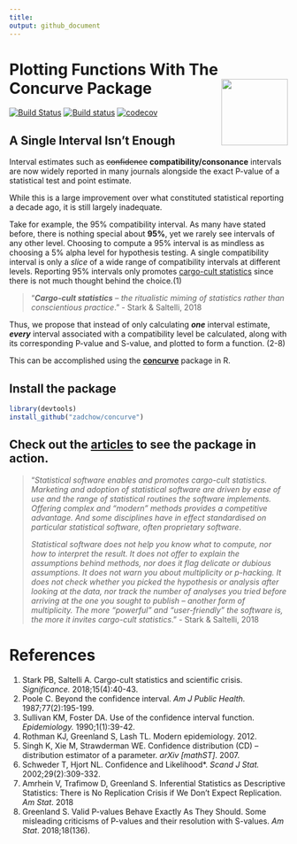 ```yaml
---
title: 
output: github_document
---
```


Plotting Functions With The Concurve Package <img src="man/figures/logo.svg" align="right" width="120" />
================

[![Build Status](https://travis-ci.org/Zadchow/concurve.svg?branch=master)](https://travis-ci.org/Zadchow/concurve)
[![Build status](https://ci.appveyor.com/api/projects/status/v8sp9x96dap2om9s?svg=true)](https://ci.appveyor.com/project/Zadchow/concurve)
[![codecov](https://codecov.io/gh/Zadchow/concurve/branch/master/graph/badge.svg)](https://codecov.io/gh/Zadchow/concurve)


## A Single Interval Isn’t Enough

Interval estimates such as ~~confidence~~ **compatibility/consonance** intervals
are now widely reported in many journals alongside the exact P-value of a statistical test and point
estimate.

While this is a large improvement over what constituted statistical
reporting a decade ago, it is still largely inadequate.

Take for example, the 95% compatibility interval. As many have stated
before, there is nothing special about **95%**, yet we rarely see
intervals of any other level. Choosing to compute a 95% interval is as
mindless as choosing a 5% alpha level for hypothesis testing. A single
compatibility interval is only a *slice* of a wide range of
compatibility intervals at different levels. Reporting 95% intervals
only promotes [cargo-cult
statistics](https://rss.onlinelibrary.wiley.com/doi/10.1111/j.1740-9713.2018.01174.x)
since there is not much thought behind the choice.(1)

> “***Cargo-cult statistics*** – *the ritualistic miming of statistics
> rather than conscientious practice*.” -  Stark & Saltelli, 2018

Thus, we propose that instead of only calculating ***one*** interval
estimate, ***every*** interval associated with a compatibility level be
calculated, along with its corresponding P-value and S-value, and plotted to form a function. (2-8)

This can be accomplished using the [**concurve**](https://github.com/Zadchow/concurve)</span>
package in R.

## Install the package 

``` r
library(devtools)
install_github("zadchow/concurve")
```

## Check out the [articles](https://data.lesslikely.com/concurve/articles/) to see the package in action. 

> "*Statistical software enables and promotes cargo-cult statistics.
> Marketing and adoption of statistical software are driven by ease of
> use and the range of statistical routines the software implements.
> Offering complex and “modern” methods provides a competitive
> advantage. And some disciplines have in effect standardised on
> particular statistical software, often proprietary software*.
> 
> *Statistical software does not help you know what to compute, nor how
> to interpret the result. It does not offer to explain the assumptions
> behind methods, nor does it flag delicate or dubious assumptions. It
> does not warn you about multiplicity or p-hacking. It does not check
> whether you picked the hypothesis or analysis after looking at the
> data, nor track the number of analyses you tried before arriving at
> the one you sought to publish – another form of multiplicity. The more
> “powerful” and “user-friendly” the software is, the more it invites
> cargo-cult statistics*." - Stark & Saltelli, 2018

# References

1.  Stark PB, Saltelli A. Cargo-cult statistics and scientific crisis.
    _Significance._ 2018;15(4):40-43. 
2.  Poole C. Beyond the confidence interval. 
    _Am J Public Health._ 1987;77(2):195-199. 
3.  Sullivan KM, Foster DA. Use of the confidence interval function.
    _Epidemiology._ 1990;1(1):39-42.
4.  Rothman KJ, Greenland S, Lash TL. Modern epidemiology. 2012.
5.  Singh K, Xie M, Strawderman WE. Confidence distribution (CD) -- distribution estimator of a parameter. 
    _arXiv [mathST]_. 2007. 
6.  Schweder T, Hjort NL. Confidence and Likelihood*. 
    _Scand J Stat._ 2002;29(2):309-332. 
7.  Amrhein V, Trafimow D, Greenland S. Inferential Statistics as Descriptive Statistics: There is No Replication     Crisis if We Don't Expect Replication. _Am Stat_. 2018
8.  Greenland S. Valid P-values Behave Exactly As They Should. Some misleading criticisms of P-values and their      resolution with S-values. _Am Stat_. 2018;18(136).
